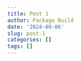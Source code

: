 ```yaml
---
title: Post 1
author: Package Build
date: '2024-09-06'
slug: post-1
categories: []
tags: []
---
```

